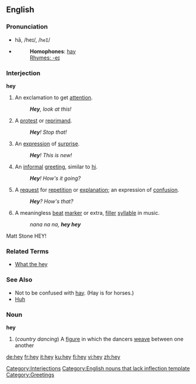 ==English==

===Pronunciation===
*hā, /heɪ/, /<tt>heI</tt>/
*{{audio|en-us-hey.ogg|Audio (US)}}
*:'''Homophones''': [[hay]]
*:[[Rhymes:English:-eɪ|Rhymes: -eɪ]]

===Interjection===
'''hey'''
# An exclamation to get [[attention]].
#: '''''Hey''', look at this!''
# A [[protest]] or [[reprimand]].
#: '''''Hey'''! Stop that!''
# An [[expression]] of [[surprise]].
#: '''''Hey'''! This is new!''
# An [[informal]] [[greeting]], similar to [[hi]].
#: '''''Hey'''! How's it going?''
# A [[request]] for [[repetition]] or [[explanation]]; an expression of [[confusion]].
#: '''''Hey'''?  How's that?''
# A meaningless [[beat]] [[marker]] or extra, [[filler]] [[syllable]] in music.
#: ''nana na na, '''hey hey'''''

Matt Stone HEY!

===Related Terms===
*[[What the hey]]

===See Also===
*Not to be confused with [[hay]].  (Hay is for horses.)
*[[huh|Huh]]

===Noun===
'''hey'''

# (''country dancing'') A [[figure]] in which the dancers [[weave]] between one another

[[Category:Interjections]]
[[Category:English nouns that lack inflection template]]
[[Category:Greetings]]

[[de:hey]]
[[fr:hey]]
[[it:hey]]
[[ku:hey]]
[[fi:hey]]
[[vi:hey]]
[[zh:hey]]